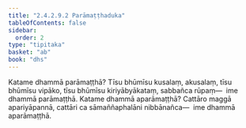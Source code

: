 ```yaml
---
title: "2.4.2.9.2 Parāmaṭṭhaduka"
tableOfContents: false
sidebar:
  order: 2
type: "tipitaka"
basket: "ab"
book: "dhs"
---
```



<DynamicBreadcrumb />

<Division number="1517" book="dhs">

<Paragraph number="2228" book="dhs">
Katame dhammā parāmaṭṭhā? Tīsu bhūmīsu kusalaṃ, akusalaṃ, tīsu bhūmīsu vipāko, tīsu bhūmīsu kiriyābyākataṃ, sabbañca rūpaṃ—  ime dhammā parāmaṭṭhā.
</Paragraph>

</Division>
<Division number="1518" book="dhs">

<Paragraph number="2229" book="dhs">
Katame dhammā aparāmaṭṭhā? Cattāro maggā apariyāpannā, cattāri ca sāmaññaphalāni nibbānañca—  ime dhammā aparāmaṭṭhā.
</Paragraph>
</Division>